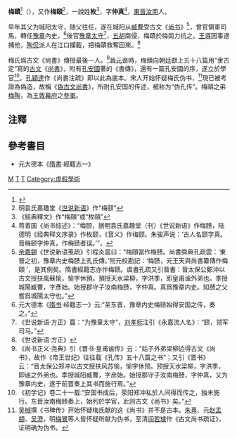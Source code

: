 '''梅賾'''<ref>{{標音|字=賾|拼音=zé|注音=ㄗㄜˊ|粵拼=zaak<sup>3</sup>/zaak<sup>6</sup>|同音字=責}}</ref>（{{bd|？||？||catIdx=M梅}}），又作'''梅頤'''<ref>明袁氏嘉趣堂《[[世说新语|世说新语]]》作“梅颐”</ref>，一說姓'''枚'''<ref>《經典釋文》作“梅頤”或“枚頤”</ref>，字'''仲真'''<ref>蒋善国《尚书综述》：“梅颐，据明袁氏嘉趣堂（刊）《世说新语》作梅赜，陆德明《经典释文序录》作枚颐，《音义》作梅颐。朱骏声说：‘古人名颐字真。晋梅颐字仲真，作梅赜者误。’”，</ref>，[[東晉|東晉]][[汝南|汝南]]人。

早年其父为城阳太守，随父往任，遂在城阳从[[臧曹|臧曹]]受古文《[[尚书|尚书]]》<ref>[[余嘉錫|余嘉錫]]《世说新语笺疏》引程炎震曰：“梅頤當作梅赜。尚書舜典孔疏雲：‘東晉之初，豫章内史梅赜上孔氏傳。’阮元校勘記：‘梅赜，元王天與尚書纂傳作梅頤 ’，是其例矣。隋書經籍志亦作梅赜。虞書孔疏又引晉書：晉太保公鄭沖以古文授扶風蘇愉，愉字休預。預授天水梁柳，字洪季，即皇甫谧外弟也。季授城陽臧曹，字彥始。始授郡守子汝南梅赜，字仲真。真爲豫章内史。知赜之父嘗爲城陽太守也。”</ref>，曾官領軍司馬，轉任[[豫章郡|豫章]]內史，<ref>元大德本《[[隋书|隋书]]·经籍志一》云:“至东晋，豫章内史梅赜始得安国之传，奏之。”</ref>後官[[豫章|豫章]][[太守|太守]]<ref>《世说新语·方正》篇：“为豫章太守”，[[刘孝标|刘孝标]]注引《永嘉流人名》：“颐，领军司马。”</ref>，[[五胡亂華|五胡]]南侵，梅賾於梅崗力抗之。[[王導|王導]]因事逮捕他，[[陶侃|陶侃]]派人在江口攔截，把梅賾救奪回來。<ref>《世说新语·方正》</ref>

梅氏爲古文《尙書》傳授最後一人。<ref>《尚书正义·尧典》引《晋书·皇甫谧传》云：“姑子外弟梁柳边得古文《尚书》，故作《帝王世纪》往往载《孔传》五十八篇之书”；又引《晋书》云：“晋太保公郑冲以古文授扶风苏愉，愉字休预。预授天水梁柳，字洪季，即谧之外弟也。季授城阳臧曹，字彦始。始授郡守子汝南梅赜，字仲真，又为豫章内史，遂于前晋奏上其书而施行焉。”</ref>[[晉元帝|晉元帝]]時，梅賾向朝廷獻上五十八篇用“隶古定”寫的[[古文|古文]]《[[尚书_(书籍)|尚書]]》，附有[[孔安國|孔安國]]著的《書傳》，還有一篇孔安國的序，遂立於學官<ref>《初学记》卷二十一载:“安国书成后，荥阳郑冲私於人间得而传之，独未施行。东晋汝南梅赜奏上，始列於学官，此则古文《尚书》矣。”</ref>。[[孔穎達|孔穎達]]作《尚書注疏》即以此為底本。宋人开始怀疑梅氏伪书，<ref>[[吴棫|吴棫]]撰《书稗传》开始怀疑梅氏献的这《尚书》并不是古本。[[朱熹|朱熹]]、元[[赵孟頫|赵孟頫]]、[[吴澄|吴澄]]，明[[梅鷟|梅鷟]]等人皆怀疑所献为伪书，至清[[阎若璩|阎若璩]]作《古文尚书疏证》，证明确为伪书。</ref>現已被考證為偽造，故稱《[[偽古文尚書|偽古文尚書]]》，所附孔安国的传述，被称为“伪孔传”。梅頤之弟[[梅陶|梅陶]]，為[[王敦|王敦]][[幕府|幕府]]之[[參軍|參軍]]。

==注釋==
{{reflist}}

==參考書目==
* 元大德本《[[隋書|隋書]]·經籍志一》

[[Category:东晋官员|M]]
[[Category:梅姓|T]]
[[Category:枚姓|T]]
[[Category:虛假學術|Category:虛假學術]]